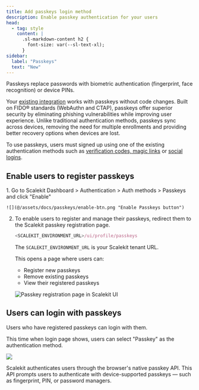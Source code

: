 ```yaml
---
title: Add passkeys login method
description: Enable passkey authentication for your users
head:
  - tag: style
    content: |
      .sl-markdown-content h2 {
        font-size: var(--sl-text-xl);
      }
sidebar:
  label: "Passkeys"
  text: "New"
---
```




Passkeys replace passwords with biometric authentication (fingerprint, face recognition) or device PINs.

Your [existing integration](/authenticate/fsa/quickstart/) works with passkeys without code changes. Built on FIDO® standards (WebAuthn and CTAP), passkeys offer superior security by eliminating phishing vulnerabilities while improving user experience. Unlike traditional authentication methods, passkeys sync across devices, removing the need for multiple enrollments and providing better recovery options when devices are lost.

To use passkeys, users must signed up using one of the existing authentication methods such as [verification codes, magic links](/authenticate/auth-methods/passwordless/) or [social logins](/authenticate/auth-methods/social-logins/).


## Enable users to register passkeys

<Steps>
1. Go to Scalekit Dashboard > Authentication > Auth methods > Passkeys and click "Enable"

    ![](@/assets/docs/passkeys/enable-btn.png "Enable Passkeys button")

2. To enable users to register and manage their passkeys, redirect them to the Scalekit passkey registration page.

    ```js title="Passkey Registration URL" showLineNumbers=false
    <SCALEKIT_ENVIRONMENT_URL>/ui/profile/passkeys
    ```
    The `SCALEKIT_ENVIRONMENT_URL` is your Scalekit tenant URL.

    This opens a page where users can:
    - Register new passkeys
    - Remove existing passkeys
    - View their registered passkeys

    ![](@/assets/docs/passkeys/registration-page.png "Passkey registration page in Scalekit UI")

</Steps>

## Users can login with passkeys

Users who have registered passkeys can login with them.

This time when login page shows, users can select "Passkey" as the authentication method.

![](@/assets/docs/passkeys/passkey-login.png)

<Aside>

Scalekit authenticates users through the browser's native passkey API. This API prompts users to authenticate with device-supported passkeys — such as fingerprint, PIN, or password managers.

</Aside>
